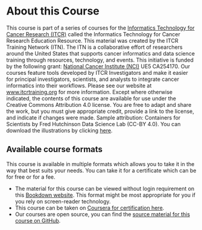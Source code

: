 

# About this Course {-}

This course is part of a series of courses for the [Informatics Technology for Cancer Research (ITCR)](https://itcr.cancer.gov/) called the Informatics Technology for Cancer Research Education Resource. This material was created by the ITCR Training Network (ITN). The ITN is a collaborative effort of researchers around the United States that supports cancer informatics and data science training through resources, technology, and events. This initiative is funded by the following grant:  [National Cancer Institute (NCI)](https://www.cancer.gov/)  UE5 CA254170. Our courses feature tools developed by ITCR Investigators and make it easier for principal investigators, scientists, and analysts to integrate cancer informatics into their workflows. Please see our website at [www.itcrtraining.org](https://www.itcrtraining.org/) for more information. Except where otherwise indicated, the contents of this course are available for use under the Creative Commons Attribution 4.0 license. You are free to adapt and share the work, but you must give appropriate credit, provide a link to the license, and indicate if changes were made. Sample attribution: Containers for Scientists by Fred Hutchinson Data Science Lab (CC-BY 4.0). You can download the illustrations by clicking [here](https://docs.google.com/presentation/d/1T5Lfei2UVou9b0qaUCrWXmkcIwAao-UcN4pHMPEE4CY/edit?usp=sharing).

## Available course formats

This course is available in multiple formats which allows you to take it in the way that best suits your needs. You can take it for a certificate which can be for free or for a fee.

- The material for this course can be viewed without login requirement on this [Bookdown website](https://hutchdatascience.org/Containers_for_Scientists/). This format might be most appropriate for you if you rely on screen-reader technology.
- This course can be taken on [Coursera for certification here](https://www.coursera.org/learn/wrangling-computing-environments-using-docker-for-research). 
- Our courses are open source, you can find the [source material for this course on GitHub](https://github.com/fhdsl/Containers_for_Scientists).
